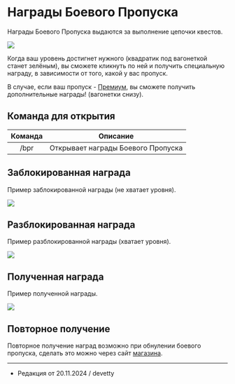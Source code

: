 # Награды Боевого Пропуска

Награды Боевого Пропуска выдаются за выполнение цепочки квестов.

<img src="https://api.etty.su/wiki/battlepass/rewards/menu.png" />

Когда ваш уровень достигнет нужного (квадратик под вагонеткой станет зелёным), вы сможете кликнуть по ней и получить специальную награду, в зависимости от того, какой у вас пропуск.

В случае, если ваш пропуск - [Премиум](https://etty.su/docs/wiki/battlepass/bpinfo#Премиум%20пропуск), вы сможете получить дополнительные награды! (вагонетки снизу).

## Команда для открытия

| Команда | Описание |
| :---------: | :---------: |
| /bpr | Открывает награды Боевого Пропуска |

## Заблокированная награда

Пример заблокированной награды (не хватает уровня).

<img src="https://api.etty.su/wiki/battlepass/rewards/blocked_reward.png" />

## Разблокированная награда

Пример разблокированной награды (хватает уровня).

<img src="https://api.etty.su/wiki/battlepass/rewards/unlocked_reward.png" />

## Полученная награда

Пример полученной награды.

<img src="https://api.etty.su/wiki/battlepass/rewards/claimed_reward.png" />

## Повторное получение

Повторное получение наград возможно при обнулении боевого пропуска, сделать это можно через сайт [магазина](https://etty.su/).

--------

- Редакция от 20.11.2024 / devetty
